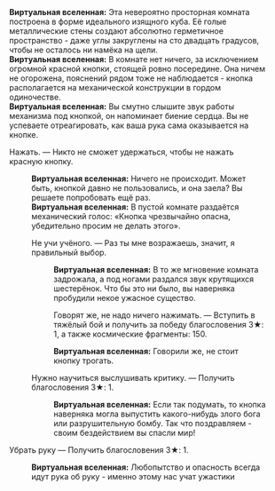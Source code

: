 {{Диалог Начало}}
:'''Виртуальная вселенная:''' Эта невероятно просторная комната построена в форме идеального изящного куба. Её голые металлические стены создают абсолютно герметичное пространство - даже углы закруглены на сто двадцать градусов, чтобы не осталось ни намёка на щели.
:'''Виртуальная вселенная:''' В комнате нет ничего, за исключением огромной красной кнопки, стоящей ровно посередине. Она ничем не огорожена, пояснений рядом тоже не наблюдается - кнопка располагается на механической конструкции в гордом одиночестве.
:'''Виртуальная вселенная:''' Вы смутно слышите звук работы механизма под кнопкой, он напоминает биение сердца. Вы не успеваете отреагировать, как ваша рука сама оказывается на кнопке.
:{{Диалог|Звезда}} Нажать. &mdash; Никто не сможет удержаться, чтобы не нажать красную кнопку.
::'''Виртуальная вселенная:''' Ничего не происходит. Может быть, кнопкой давно не пользовались, и она заела? Вы решаете попробовать ещё раз.
::'''Виртуальная вселенная:''' В пустой комнате раздаётся механический голос: «Кнопка чрезвычайно опасна, убедительно просим не делать этого».
::{{Диалог|Звезда}} Не учи учёного. &mdash; Раз ты мне возражаешь, значит, я {{MC|ж=сделала|м=сделал}} правильный выбор.
:::'''Виртуальная вселенная:''' В то же мгновение комната задрожала, а под ногами раздался звук крутящихся шестерёнок. Что бы это ни было, вы наверняка пробудили некое ужасное существо.
:::{{Диалог|Звезда}} Говорят же, не надо ничего нажимать. &mdash; Вступить в тяжёлый бой и получить за победу благословения 3★: 1, а также космические фрагменты: 150.
:::'''Виртуальная вселенная:''' Говорили же, не стоит кнопку трогать.
::{{Диалог|Звезда}} Нужно научиться выслушивать критику. &mdash; Получить благословения 3★: 1.
:::'''Виртуальная вселенная:''' Если так подумать, то кнопка наверняка могла выпустить какого-нибудь злого бога или разрушительную бомбу. Так что поздравляем - своим бездействием вы спасли мир!
:{{Диалог|Звезда}} Убрать руку &mdash; Получить благословения 3★: 1.
::'''Виртуальная вселенная:''' Любопытство и опасность всегда идут рука об руку - именно этому нас учат ужастики
{{Диалог Конец}}